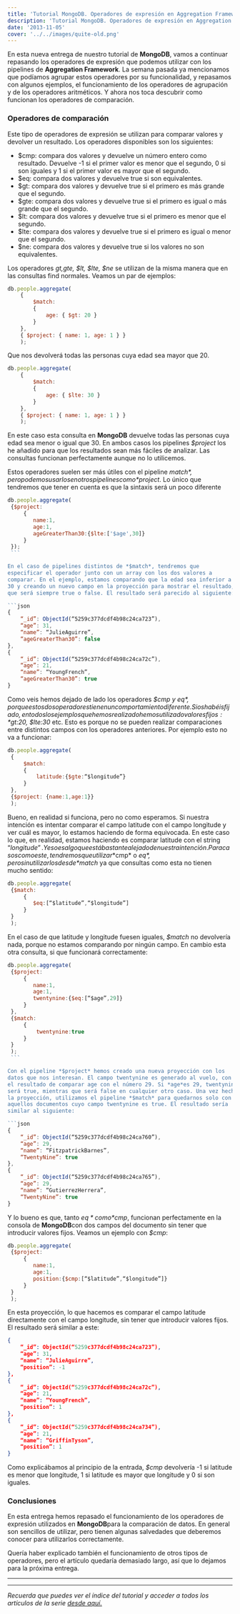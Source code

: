 ```yaml
---
title: 'Tutorial MongoDB. Operadores de expresión en Aggregation Framework II'
description: 'Tutorial MongoDB. Operadores de expresión en Aggregation Framework II'
date: '2013-11-05'
cover: '../../images/quite-old.png'
---
```


En esta nueva entrega de nuestro tutorial de **MongoDB**, vamos a
continuar repasando los operadores de expresión que podemos utilizar con
los pipelines de **Aggregation Framework**. La semana pasada ya
mencionamos que podíamos agrupar estos operadores por su funcionalidad,
y repasamos con algunos ejemplos, el funcionamiento de los operadores de
agrupación y de los operadores aritméticos. Y ahora nos toca descubrir
como funcionan los operadores de comparación.

### Operadores de comparación

Este tipo de operadores de expresión se utilizan para comparar valores
y devolver un resultado. Los operadores disponibles son los siguientes:

-   $cmp: compara dos valores y devuelve un número entero como  resultado. Devuelve -1 si el primer valor es menor que el segundo, 0 si son iguales y 1 si el primer valor es mayor que el segundo.
-   $eq: compara dos valores y devuelve true si son equivalentes.
-   $gt: compara dos valores y devuelve true si el primero es más grande que el segundo.
-   $gte: compara dos valores y devuelve true si el primero es igual o más grande que el segundo.
-   $lt: compara dos valores y devuelve true si el primero es menor que el segundo.
-   $lte: compara dos valores y devuelve true si el primero es igual o menor que el segundo.
-   $ne: compara dos valores y devuelve true si los valores no son equivalentes.

Los operadores *$gt,$gte, $lt, $lte, $ne* se utilizan de la misma
manera que en las consultas find normales. Veamos un par de ejemplos:

```javascript
db.people.aggregate(
    {
        $match:
        {
            age: { $gt: 20 }
        }
    },
    { $project: { name: 1, age: 1 } }
    );
```


Que nos devolverá todas las personas cuya edad sea mayor que 20.

```javascript
db.people.aggregate(
    {
        $match:
        {
            age: { $lte: 30 }
        }
    },
    { $project: { name: 1, age: 1 } }
    );
```

En este caso esta consulta en **MongoDB** devuelve todas las personas
cuya edad sea menor o igual que 30. En ambos casos los pipelines
*$project* los he añadido para que los resultados sean más fáciles de
analizar. Las consultas funcionan perfectamente aunque no lo utilicemos.


Estos operadores suelen ser más útiles con el pipeline *$match*, pero
podemos usarlos en otros pipelines como *$project*. Lo único que
tendremos que tener en cuenta es que la sintaxis será un poco diferente

```javascript
db.people.aggregate(
 {$project:
     {
        name:1,
        age:1,       
        ageGreaterThan30:{$lte:['$age',30]}
     }    
 });
 ```   

En el caso de pipelines distintos de *$match*, tendremos que
especificar el operador junto con un array con los dos valores a
comparar. En el ejemplo, estamos comparando que la edad sea inferior a
30 y creando un nuevo campo en la proyección para mostrar el resultado,
que será siempre true o false. El resultado será parecido al siguiente:

```json
{
    “_id”: ObjectId(“5259c377dcdf4b98c24ca723”),
    “age”: 31,
    “name”: “JulieAguirre”,
    “ageGreaterThan30”: false
},
{
    “_id”: ObjectId(“5259c377dcdf4b98c24ca72c”),
    “age”: 21,
    “name”: “YoungFrench”,
    “ageGreaterThan30”: true
}
```


Como veis hemos dejado de lado los operadores *$cmp y $eq*, porque
estos dos operadores tienen un comportamiento diferente. Si os habéis
fijado, en todos los ejemplos que hemos realizado hemos utilizado
valores fijos: *$gt:20, $lte:30* etc. Esto es porque no se pueden
realizar comparaciones entre distintos campos con los operadores
anteriores. Por ejemplo esto no va a funcionar:

```javascript
db.people.aggregate(
 {
     $match:
     {
         latitude:{$gte:“$longitude”}
     }    
 },
 {$project: {name:1,age:1}}
 );
```

Bueno, en realidad si funciona, pero no como esperamos. Si nuestra
intención es intentar comparar el campo latitude con el campo longitude
y ver cuál es mayor, lo estamos haciendo de forma equivocada. En este
caso lo que, en realidad, estamos haciendo es comparar latitude con el
string “$longitude”. Y eso es algo que está bastante alejado de nuestra
intención. Para casos como este, tendremos que utilizar *$cmp* o
*$eq*, pero sin utilizarlos desde *$match* ya que consultas como esta
no tienen mucho sentido:


```javascript
db.people.aggregate(
 {$match:
     {             
        $eq:[“$latitude”,“$longitude”]
     }    
 }
 );
```

En el caso de que latitude y longitude fuesen iguales, *$match* no
devolvería nada, porque no estamos comparando por ningún campo. En
cambio esta otra consulta, si que funcionará correctamente:

```javascript
db.people.aggregate(
 {$project:
     {           
        name:1,
        age:1,       
        twentynine:{$eq:[“$age”,29]}
     }    
 },
 {$match:
     {        
         twentynine:true
     }
 } 
 );
 ```   

Con el pipeline *$project* hemos creado una nueva proyección con los
datos que nos interesan. El campo twentynine es generado al vuelo, con
el resultado de comparar age con el número 29. Si *age*es 29, twentynine
será true, mientras que será false en cualquier otro caso. Una vez hecha
la proyección, utilizamos el pipeline *$match* para quedarnos solo con
aquellos documentos cuyo campo twentynine es true. El resultado sería
similar al siguiente:

```json
{
    “_id”: ObjectId(“5259c377dcdf4b98c24ca760”),
    “age”: 29,
    “name”: “FitzpatrickBarnes”,
    “TwentyNine”: true
},
{
    “_id”: ObjectId(“5259c377dcdf4b98c24ca765”),
    “age”: 29,
    “name”: “GutierrezHerrera”,
    “TwentyNine”: true
}
```

Y lo bueno es que, tanto *$eq* como *$cmp*, funcionan perfectamente en
la consola de **MongoDB**con dos campos del documento sin tener que
introducir valores fijos. Veamos un ejemplo con *$cmp*:


```javascript
db.people.aggregate(
 {$project:
     {           
        name:1,
        age:1,       
        position:{$cmp:[“$latitude”,“$longitude”]}
     }    
 } 
 );
```

En esta proyección, lo que hacemos es comparar el campo latitude
directamente con el campo longitude, sin tener que introducir valores
fijos. El resultado será similar a este:

```json
{
    “_id”: ObjectId(“5259c377dcdf4b98c24ca723”),
    “age”: 31,
    “name”: “JulieAguirre”,
    “position”: -1
},
{
    “_id”: ObjectId(“5259c377dcdf4b98c24ca72c”),
    “age”: 21,
    “name”: “YoungFrench”,
    “position”: 1
},
{
    “_id”: ObjectId(“5259c377dcdf4b98c24ca734”),
    “age”: 21,
    “name”: “GriffinTyson”,
    “position”: 1
}
```

Como explicábamos al principio de la entrada, *$cmp* devolvería -1 si
latitude es menor que longitude, 1 si latitude es mayor que longitude y
0 si son iguales.

### Conclusiones


 En esta entrega hemos repasado el funcionamiento de los operadores de
expresión utilizados en **MongoDB**para la comparación de datos. En
general son sencillos de utilizar, pero tienen algunas salvedades que
deberemos conocer para utilizarlos correctamente. 

 Quería haber explicado también el funcionamiento de otros tipos de
operadores, pero el artículo quedaría demasiado largo, así que lo
dejamos para la próxima entrega.


* * * * *

* * * * *

*Recuerda que puedes ver el índice del tutorial y acceder a todos los
artículos de la serie [desde aquí.](https://charlascylon.com/tutorialmongo)*